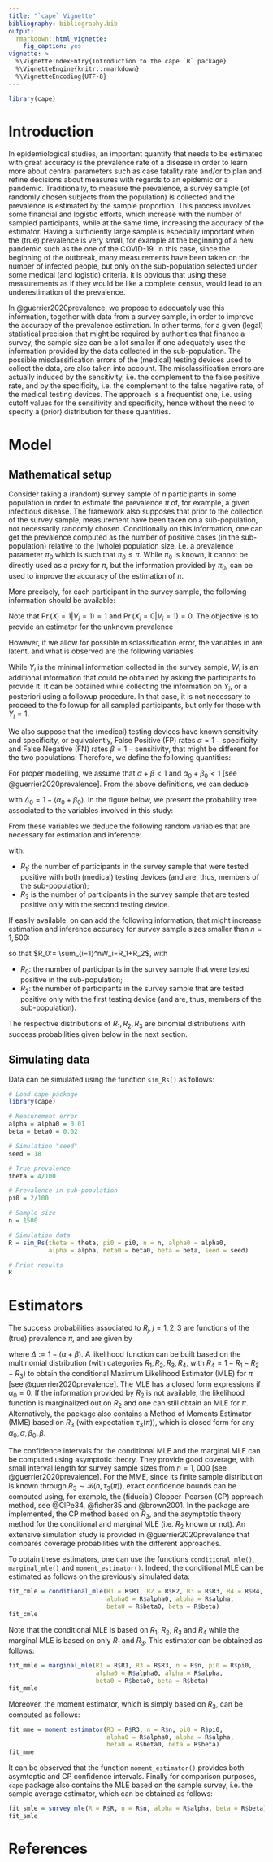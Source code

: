 ```yaml
---
title: "`cape` Vignette"
bibliography: bibliography.bib
output: 
  rmarkdown::html_vignette:
    fig_caption: yes
vignette: >
  %\VignetteIndexEntry{Introduction to the cape `R` package}
  %\VignetteEngine{knitr::rmarkdown}
  %\VignetteEncoding{UTF-8}
---
```


```r
library(cape)
```

# Introduction 

In epidemiological studies, an important quantity that needs to be estimated with great accuracy is the prevalence rate of a disease in order to learn more about central parameters such as case fatality rate and/or to plan and refine decisions about measures with regards to an epidemic or a pandemic. Traditionally, to measure the prevalence, a survey sample (of randomly chosen subjects from the population) is collected and the prevalence is estimated by the sample proportion. This process involves some financial and logistic efforts, which increase with the number of sampled participants, while at the same time, increasing the accuracy of the estimator. Having a sufficiently large sample is especially important when the (true) prevalence is very small, for example at the beginning of a new pandemic such as the one of the COVID-19. In this case, since the beginning of the outbreak, many measurements have been taken on the number of infected people, but only on the sub-population selected under some medical (and logistic) criteria. It is obvious that using these measurements as if they would be like a complete census, would lead to an underestimation of the prevalence. 

In @guerrier2020prevalence, we propose to adequately use this information, together with data from a survey sample, in order to improve the accuracy of the prevalence estimation. In other terms, for a given (legal) statistical precision that might be required by authorities that finance a survey, the sample size can be a lot smaller if one adequately uses the information provided by the data collected in the sub-population. The possible misclassification  errors of the (medical) testing devices used to collect the data, are also taken into account. The misclassification  errors are actually induced by the sensitivity, i.e. the complement to the false positive rate, and by the specificity, i.e. the complement to the false negative rate, of the medical testing devices. The approach is a frequentist one, i.e. using cutoff values for the sensitivity and specificity, hence without the need to specify a (prior) distribution for these quantities. 


# Model

## Mathematical setup

Consider taking a (random) survey sample of $n$ participants in some population in order to estimate the prevalence $\pi$ of, for example, a given infectious disease. The framework also supposes that prior to the collection of the survey sample, measurement have been taken on a sub-population, not necessarily randomly chosen. Conditionally on this information, one can get  the prevalence computed as the number of positive cases (in the sub-population) relative to the (whole) population size, i.e. a prevalence parameter $\pi_0$ which is such that $\pi_0 \leq \pi$. While $\pi_0$ is known, it cannot be directly used as a proxy for $\pi$, but the information provided by $\pi_0$, can be used to improve the accuracy of the estimation of $\pi$.

More precisely, for each participant in the survey sample, the following information should be available:

\begin{equation}
    \begin{aligned}
         X_i& :=
         \left\{
	\begin{array}{ll}
		1  & \quad \mbox{if participant $i$ is positive,} \\
		0  & \quad \mbox{otherwise;}
	\end{array}
\right.\\
         V_i& := \left\{
	\begin{array}{ll}
		1  & \quad \mbox{if participant $i$ is positive and belongs to the sub-population,} \\
		0  & \quad \mbox{otherwise.}
	\end{array}
\right.
    \end{aligned}
    \label{eqn:bernoulli-rv}
\end{equation}

Note that $\Pr(X_i=1\vert V_i=1) = 1$ and $\Pr(X_i=0\vert V_i=1) = 0$. The objective is to provide an estimator for the unknown prevalence

\begin{equation}
        \pi := \Pr\left(X_i=1\right). 
        \label{eqn:true-pi}
\end{equation}

However, if we allow for possible misclassification error, the variables in \eqref{eqn:bernoulli-rv} are latent, and what is observed are the following variables

\begin{equation}
    \begin{aligned}
         Y_i& :=
         \left\{
	\begin{array}{ll}
		1  & \quad \mbox{if participant $i$ is tested positive in the survey sample,} \\
		0  & \quad \mbox{otherwise;}
	\end{array}
\right.\\
         W_i& := \left\{
	\begin{array}{ll}
		1  & \quad \mbox{if participant $i$ is tested positive and belongs to the sub-population,} \\
		0  & \quad \mbox{otherwise.}
	\end{array}
\right. 
    \end{aligned}
    \label{eqn:bernoulli-rv-obs}
\end{equation}

While $Y_i$ is the minimal information collected in the survey sample, $W_i$ is an additional information that could be obtained by asking the participants to provide it. It can be obtained while collecting the information on $Y_i$, or a posteriori using a followup procedure. In that case, it is not necessary to proceed to the followup for all sampled participants, but only for those with $Y_i=1$.

We also suppose that the (medical) testing devices have known sensitivity and specificity, or equivalently, False Positive (FP) rates  $\alpha = 1-\mbox{specificity}$  and False Negative (FN) rates $\beta = 1-\mbox{sensitivity}$, that might be different for the two populations. Therefore, we define the following quantities:

\begin{equation}
    \begin{aligned}
          \pi_0 & := \Pr(W_i=1) && \\
    \alpha_0& := \Pr(W_i=1\vert V_i=0) & \quad \quad \alpha& := \Pr(Y_i=1\vert X_i=0) \\
    \beta_0& := \Pr(W_i=0\vert V_i=1) & \quad \quad \beta& := \Pr(Y_i=0\vert X_i=1).
    \end{aligned}
    \label{eqn:missclasserrors}
\end{equation}

For proper modelling, we assume that $\alpha+\beta<1$ and $\alpha_0+\beta_0<1$ [see @guerrier2020prevalence]. From the above definitions, we can deduce

\begin{equation*}
    \pi^*_0=\Pr(V_i=1)=\frac{1}{\Delta_0}(\pi_0-\alpha_0) 
\end{equation*}

with $\Delta_0=1-(\alpha_0+\beta_0)$. In the figure below, we present the probability tree associated to the variables involved in this study:



From these variables we deduce the following random variables that are necessary for estimation and inference:

\begin{eqnarray}
R_1:=\sum_{i=1}^nY_iW_i \;\;\; \mbox{and} \;\;\;
R_3:= \sum_{i=1}^nY_i(1-W_i) 
\label{eqn:R-R4} 
\end{eqnarray}

with:

- $R_1$: the number of participants in the survey sample that were tested positive with both (medical) testing devices (and are, thus, members of the sub-population);
- $R_3$ is the number of participants in the survey sample that are tested positive only with the second  testing device.

If easily available, on can add the following information, that might increase estimation and inference accuracy for survey sample sizes smaller than $n=1,500$:

\begin{equation*}
    R_2:=\sum_{i=1}^n(1-Y_i)W_i
\end{equation*}

so that $R_0:= \sum_{i=1}^nW_i=R_1+R_2$, with

- $R_0$: the number of participants in the survey sample that were tested positive in the sub-population;
- $R_2$: the number of participants in the survey sample that are tested positive only with the first  testing device (and are, thus,  members of the sub-population).
   
The respective distributions of $R_1,R_2,R_3$ are binomial distributions with success probabilities given below in the next section.


## Simulating data

Data can be simulated using the function `sim_Rs()` as follows:

```r
# Load cape package
library(cape)

# Measurement error
alpha = alpha0 = 0.01
beta = beta0 = 0.02

# Simulation "seed"
seed = 18

# True prevalence
theta = 4/100

# Prevalence in sub-population
pi0 = 2/100

# Sample size
n = 1500

# Simulation data
R = sim_Rs(theta = theta, pi0 = pi0, n = n, alpha0 = alpha0,
           alpha = alpha, beta0 = beta0, beta = beta, seed = seed)

# Print results
R
```

# Estimators

The success probabilities associated to $R_j,j=1,2,3$ are functions of the (true) prevalence $\pi$, and are given  by 

\begin{eqnarray}
    \begin{aligned}
    \tau_1(\pi) &:=  \Pr(W_i=1, Y_i=1) =\pi\Delta\alpha_0+\pi_0^*\Delta_0(1-\beta)+\alpha\alpha_0   \\
    \tau_2(\pi) &:=  \Pr(W_i=1,Y_i=0) = -\pi\Delta\alpha_0+\pi_0^*\Delta_0\beta+(1-\alpha)\alpha_0  \\
    \tau_3(\pi) &:=  \Pr(W_i=0,Y_i=1) = \pi\Delta(1-\alpha_0)-\pi_0^*\Delta_0(1-\beta)+\alpha(1-\alpha_0)  \\
    \tau_4(\pi) &:=  \Pr(W_i=0,Y_i=0) = -\pi\Delta(1-\alpha_0)-\pi_0^*\Delta_0\beta+(1-\alpha)(1-\alpha_0),
    \end{aligned}
    \label{eqn:tau-pi}
\end{eqnarray}

where $\Delta :=1-(\alpha+\beta)$. A likelihood function can be built based on the multinomial distribution (with categories $R_1,R_2,R_3,R_4$, with $R_4=1-R_1-R_2-R_3$) to obtain the conditional Maximum Likelihood Estimator (MLE) for $\pi$ [see @guerrier2020prevalence]. The MLE has a closed form expressions if $\alpha_0=0$. If the information provided by $R_2$ is not available, the likelihood function is marginalized out on $R_2$ and one can still obtain an MLE for $\pi$. Alternatively, the package also contains a Method of Moments Estimator (MME) based on $R_3$ (with expectation $\tau_3(\pi)$), which is closed form for any $\alpha_0,\alpha,\beta_0,\beta$.

The confidence intervals for the conditional MLE and the marginal MLE can be computed using asymptotic theory. They provide good coverage, with small interval length for survey sample sizes from $n=1,000$ [see @guerrier2020prevalence]. For the MME, since its finite sample distribution is known through $R_3\sim\mathcal{B}(n,\tau_3(\pi))$, exact confidence bounds can be computed using, for example, the (fiducial) Clopper–Pearson (CP) approach method, see @ClPe34, @fisher35 and @brown2001. In the package are implemented, the CP method based on $R_3$, and the asymptotic theory method for the conditional and marginal MLE (i.e. $R_2$ known or not). An extensive simulation study is provided in @guerrier2020prevalence that compares coverage probabilities with the different approaches.

To obtain these estimators, one can use the functions `conditional_mle()`, `marginal_mle()` and `moment_estimator()`. Indeed, the conditional MLE can be estimated as follows on the previously simulated data:

```r
fit_cmle = conditional_mle(R1 = R$R1, R2 = R$R2, R3 = R$R3, R4 = R$R4, n = R$n, pi0 = R$pi0,
                           alpha0 = R$alpha0, alpha = R$alpha, 
                           beta0 = R$beta0, beta = R$beta)
fit_cmle
```

Note that the conditional MLE is based on $R_1$, $R_2$, $R_3$ and $R_4$ while the marginal MLE is based on only $R_1$ and $R_3$. This estimator can be obtained as follows:

```r
fit_mmle = marginal_mle(R1 = R$R1, R3 = R$R3, n = R$n, pi0 = R$pi0,
                        alpha0 = R$alpha0, alpha = R$alpha, 
                        beta0 = R$beta0, beta = R$beta)
fit_mmle
```

Moreover, the moment estimator, which is simply based on $R_3$, can be computed as follows:

```r
fit_mme = moment_estimator(R3 = R$R3, n = R$n, pi0 = R$pi0,
                           alpha0 = R$alpha0, alpha = R$alpha, 
                           beta0 = R$beta0, beta = R$beta)
fit_mme
```

It can be observed that the function `moment_estimator()` provides both asymtoptic and CP confidence intervals. Finally for comparison purposes, `cape` package also contains the MLE based on the sample survey, i.e. the sample average estimator, which can be obtained as follows:

```r
fit_smle = survey_mle(R = R$R, n = R$n, alpha = R$alpha, beta = R$beta)
fit_smle
```

# References

